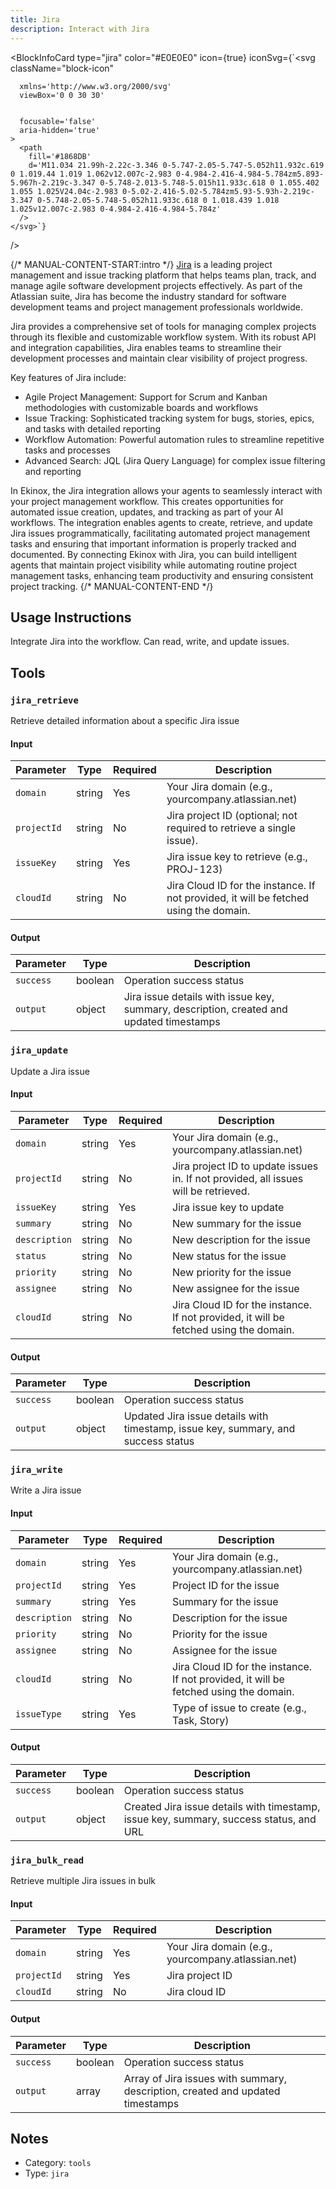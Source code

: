 ```yaml
---
title: Jira
description: Interact with Jira
---
```



<BlockInfoCard 
  type="jira"
  color="#E0E0E0"
  icon={true}
  iconSvg={`<svg className="block-icon"
      
      xmlns='http://www.w3.org/2000/svg'
      viewBox='0 0 30 30'
      
      
      focusable='false'
      aria-hidden='true'
    >
      <path
        fill='#1868DB'
        d='M11.034 21.99h-2.22c-3.346 0-5.747-2.05-5.747-5.052h11.932c.619 0 1.019.44 1.019 1.062v12.007c-2.983 0-4.984-2.416-4.984-5.784zm5.893-5.967h-2.219c-3.347 0-5.748-2.013-5.748-5.015h11.933c.618 0 1.055.402 1.055 1.025V24.04c-2.983 0-5.02-2.416-5.02-5.784zm5.93-5.93h-2.219c-3.347 0-5.748-2.05-5.748-5.052h11.933c.618 0 1.018.439 1.018 1.025v12.007c-2.983 0-4.984-2.416-4.984-5.784z'
      />
    </svg>`}
/>

{/* MANUAL-CONTENT-START:intro */}
[Jira](https://www.atlassian.com/jira) is a leading project management and issue tracking platform that helps teams plan, track, and manage agile software development projects effectively. As part of the Atlassian suite, Jira has become the industry standard for software development teams and project management professionals worldwide.

Jira provides a comprehensive set of tools for managing complex projects through its flexible and customizable workflow system. With its robust API and integration capabilities, Jira enables teams to streamline their development processes and maintain clear visibility of project progress.

Key features of Jira include:

- Agile Project Management: Support for Scrum and Kanban methodologies with customizable boards and workflows
- Issue Tracking: Sophisticated tracking system for bugs, stories, epics, and tasks with detailed reporting
- Workflow Automation: Powerful automation rules to streamline repetitive tasks and processes
- Advanced Search: JQL (Jira Query Language) for complex issue filtering and reporting

In Ekinox, the Jira integration allows your agents to seamlessly interact with your project management workflow. This creates opportunities for automated issue creation, updates, and tracking as part of your AI workflows. The integration enables agents to create, retrieve, and update Jira issues programmatically, facilitating automated project management tasks and ensuring that important information is properly tracked and documented. By connecting Ekinox with Jira, you can build intelligent agents that maintain project visibility while automating routine project management tasks, enhancing team productivity and ensuring consistent project tracking.
{/* MANUAL-CONTENT-END */}


## Usage Instructions

Integrate Jira into the workflow. Can read, write, and update issues.



## Tools

### `jira_retrieve`

Retrieve detailed information about a specific Jira issue

#### Input

| Parameter | Type | Required | Description |
| --------- | ---- | -------- | ----------- |
| `domain` | string | Yes | Your Jira domain \(e.g., yourcompany.atlassian.net\) |
| `projectId` | string | No | Jira project ID \(optional; not required to retrieve a single issue\). |
| `issueKey` | string | Yes | Jira issue key to retrieve \(e.g., PROJ-123\) |
| `cloudId` | string | No | Jira Cloud ID for the instance. If not provided, it will be fetched using the domain. |

#### Output

| Parameter | Type | Description |
| --------- | ---- | ----------- |
| `success` | boolean | Operation success status |
| `output` | object | Jira issue details with issue key, summary, description, created and updated timestamps |

### `jira_update`

Update a Jira issue

#### Input

| Parameter | Type | Required | Description |
| --------- | ---- | -------- | ----------- |
| `domain` | string | Yes | Your Jira domain \(e.g., yourcompany.atlassian.net\) |
| `projectId` | string | No | Jira project ID to update issues in. If not provided, all issues will be retrieved. |
| `issueKey` | string | Yes | Jira issue key to update |
| `summary` | string | No | New summary for the issue |
| `description` | string | No | New description for the issue |
| `status` | string | No | New status for the issue |
| `priority` | string | No | New priority for the issue |
| `assignee` | string | No | New assignee for the issue |
| `cloudId` | string | No | Jira Cloud ID for the instance. If not provided, it will be fetched using the domain. |

#### Output

| Parameter | Type | Description |
| --------- | ---- | ----------- |
| `success` | boolean | Operation success status |
| `output` | object | Updated Jira issue details with timestamp, issue key, summary, and success status |

### `jira_write`

Write a Jira issue

#### Input

| Parameter | Type | Required | Description |
| --------- | ---- | -------- | ----------- |
| `domain` | string | Yes | Your Jira domain \(e.g., yourcompany.atlassian.net\) |
| `projectId` | string | Yes | Project ID for the issue |
| `summary` | string | Yes | Summary for the issue |
| `description` | string | No | Description for the issue |
| `priority` | string | No | Priority for the issue |
| `assignee` | string | No | Assignee for the issue |
| `cloudId` | string | No | Jira Cloud ID for the instance. If not provided, it will be fetched using the domain. |
| `issueType` | string | Yes | Type of issue to create \(e.g., Task, Story\) |

#### Output

| Parameter | Type | Description |
| --------- | ---- | ----------- |
| `success` | boolean | Operation success status |
| `output` | object | Created Jira issue details with timestamp, issue key, summary, success status, and URL |

### `jira_bulk_read`

Retrieve multiple Jira issues in bulk

#### Input

| Parameter | Type | Required | Description |
| --------- | ---- | -------- | ----------- |
| `domain` | string | Yes | Your Jira domain \(e.g., yourcompany.atlassian.net\) |
| `projectId` | string | Yes | Jira project ID |
| `cloudId` | string | No | Jira cloud ID |

#### Output

| Parameter | Type | Description |
| --------- | ---- | ----------- |
| `success` | boolean | Operation success status |
| `output` | array | Array of Jira issues with summary, description, created and updated timestamps |



## Notes

- Category: `tools`
- Type: `jira`
